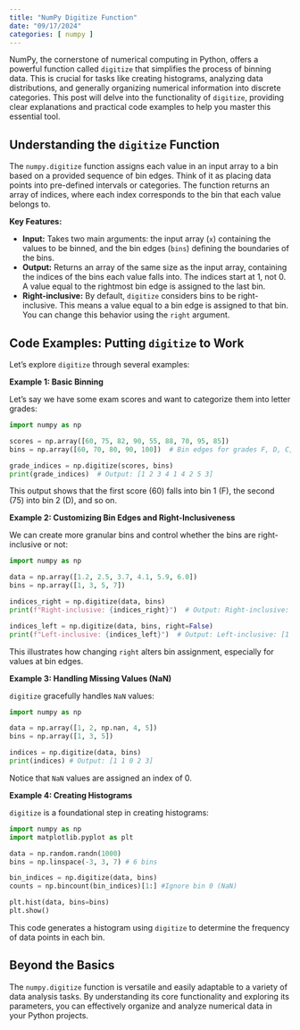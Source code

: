 ```yaml
---
title: "NumPy Digitize Function"
date: "09/17/2024"
categories: [ numpy ]
---
```



NumPy, the cornerstone of numerical computing in Python, offers a powerful function called `digitize` that simplifies the process of binning data.  This is crucial for tasks like creating histograms, analyzing data distributions, and generally organizing numerical information into discrete categories.  This post will delve into the functionality of `digitize`, providing clear explanations and practical code examples to help you master this essential tool.

## Understanding the `digitize` Function

The `numpy.digitize` function assigns each value in an input array to a bin based on a provided sequence of bin edges.  Think of it as placing data points into pre-defined intervals or categories.  The function returns an array of indices, where each index corresponds to the bin that each value belongs to.

**Key Features:**

* **Input:** Takes two main arguments: the input array (`x`) containing the values to be binned, and the bin edges (`bins`) defining the boundaries of the bins.
* **Output:** Returns an array of the same size as the input array, containing the indices of the bins each value falls into.  The indices start at 1, not 0. A value equal to the rightmost bin edge is assigned to the last bin.
* **Right-inclusive:**  By default, `digitize` considers bins to be right-inclusive. This means a value equal to a bin edge is assigned to that bin. You can change this behavior using the `right` argument.


## Code Examples:  Putting `digitize` to Work

Let's explore `digitize` through several examples:

**Example 1: Basic Binning**

Let's say we have some exam scores and want to categorize them into letter grades:

```python
import numpy as np

scores = np.array([60, 75, 82, 90, 55, 88, 70, 95, 85])
bins = np.array([60, 70, 80, 90, 100])  # Bin edges for grades F, D, C, B, A

grade_indices = np.digitize(scores, bins)
print(grade_indices)  # Output: [1 2 3 4 1 4 2 5 3]
```

This output shows that the first score (60) falls into bin 1 (F), the second (75) into bin 2 (D), and so on.


**Example 2: Customizing Bin Edges and Right-Inclusiveness**

We can create more granular bins and control whether the bins are right-inclusive or not:

```python
import numpy as np

data = np.array([1.2, 2.5, 3.7, 4.1, 5.9, 6.0])
bins = np.array([1, 3, 5, 7])

indices_right = np.digitize(data, bins)
print(f"Right-inclusive: {indices_right}")  # Output: Right-inclusive: [1 2 2 3 3 4]

indices_left = np.digitize(data, bins, right=False)
print(f"Left-inclusive: {indices_left}")  # Output: Left-inclusive: [1 2 3 3 4 4]

```

This illustrates how changing `right` alters bin assignment, especially for values at bin edges.


**Example 3: Handling Missing Values (NaN)**

`digitize` gracefully handles `NaN` values:

```python
import numpy as np

data = np.array([1, 2, np.nan, 4, 5])
bins = np.array([1, 3, 5])

indices = np.digitize(data, bins)
print(indices) # Output: [1 1 0 2 3]

```

Notice that `NaN` values are assigned an index of 0.


**Example 4:  Creating Histograms**

`digitize` is a foundational step in creating histograms:

```python
import numpy as np
import matplotlib.pyplot as plt

data = np.random.randn(1000)
bins = np.linspace(-3, 3, 7) # 6 bins

bin_indices = np.digitize(data, bins)
counts = np.bincount(bin_indices)[1:] #Ignore bin 0 (NaN)

plt.hist(data, bins=bins)
plt.show()

```

This code generates a histogram using `digitize` to determine the frequency of data points in each bin.



##  Beyond the Basics


The `numpy.digitize` function is versatile and easily adaptable to a variety of data analysis tasks. By understanding its core functionality and exploring its parameters, you can effectively organize and analyze numerical data in your Python projects.

